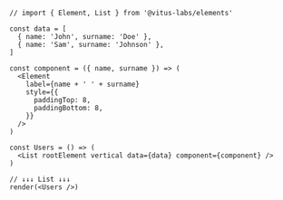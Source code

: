 ```tsx
// import { Element, List } from '@vitus-labs/elements'

const data = [
  { name: 'John', surname: 'Doe' },
  { name: 'Sam', surname: 'Johnson' },
]

const component = ({ name, surname }) => (
  <Element
    label={name + ' ' + surname}
    style={{
      paddingTop: 8,
      paddingBottom: 8,
    }}
  />
)

const Users = () => (
  <List rootElement vertical data={data} component={component} />
)

// ↓↓↓ List ↓↓↓
render(<Users />)
```
